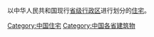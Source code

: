 以中华人民共和国现行[[省级行政区|省级行政区]]进行划分的[[住宅|住宅]]。

[[Category:中国住宅|Category:中国住宅]]
[[Category:中国各省建筑物|Category:中国各省建筑物]]